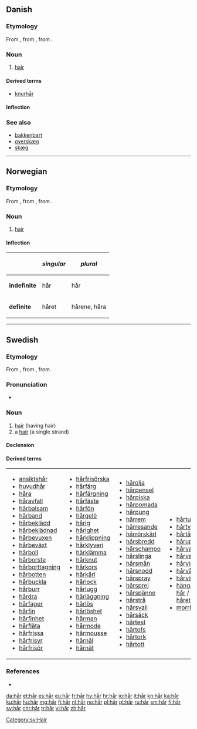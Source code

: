 {{also|har|hār|här|hár|hær}}
==Danish==

===Etymology===
From {{etyl|non|da}} {{term|hár|lang=non}}, from {{etyl|gem-pro|da}} {{term/t|gem-pro|*hērą}}, from {{etyl|ine-pro|da}} {{term/t|ine-pro|*keres-||rough hair, bristle}}.

===Noun===
{{wikipedia|lang=da}}
{{da-noun|et}}

# [[hair]]

====Derived terms====
* [[knurhår]] {{g|n}}

====Inflection====
{{da-noun-infl|et}}

===See also===
* [[bakkenbart]] {{g|c}}
* [[overskæg]] {{g|n}}
* [[skæg]] {{g|n}}

----

==Norwegian==

===Etymology===
From {{etyl|non|no}} {{term|hár|lang=non}}, from {{etyl|gem-pro|no}} {{term/t|gem-pro|*hērą}}, from {{etyl|ine-pro|no}} {{term/t|ine-pro|*keres-||rough hair, bristle}}.

===Noun===
{{wikipedia|lang=no}}
{{head|no|noun}}

# [[hair]]

====Inflection====
{|class="wikitable"
!
!''singular''
!''plural''
|-
|'''indefinite'''
|hår
|hår
|-
|'''definite'''
|håret
|hårene, håra
|}

----

==Swedish==

===Etymology===
From {{etyl|non|sv}} {{term|hár|lang=non}}, from {{etyl|gem-pro|sv}} {{term/t|gem-pro|*hērą}}, from {{etyl|ine-pro|sv}} {{term/t|ine-pro|*keres-||rough hair, bristle}}.

===Pronunciation===
* {{audio|Sv-hår.ogg|audio}}

===Noun===
{{wikipedia|lang=sv}}
{{sv-noun|n}}

# [[hair]] (having hair)
# a [[hair]] (a single strand)

====Declension====
{{sv-noun-n-zero}}

====Derived terms====
{|
|- valign=top
|
* [[ansiktshår]]
* [[huvudhår]]
* [[håra]]
* [[håravfall]]
* [[hårbalsam]]
* [[hårband]]
* [[hårbeklädd]]
* [[hårbeklädnad]]
* [[hårbevuxen]]
* [[hårbeväxt]]
* [[hårboll]]
* [[hårborste]]
* [[hårborttagning]]
* [[hårbotten]]
* [[hårbuckla]]
* [[hårburr]]
* [[hårdra]]
* [[hårfager]]
* [[hårfin]]
* [[hårfinhet]]
* [[hårfläta]]
* [[hårfrissa]]
* [[hårfrisyr]]
* [[hårfrisör]]
|
* [[hårfrisörska]]
* [[hårfärg]]
* [[hårfärgning]]
* [[hårfäste]]
* [[hårfön]]
* [[hårgelé]]
* [[hårig]]
* [[hårighet]]
* [[hårklippning]]
* [[hårklyveri]]
* [[hårklämma]]
* [[hårknut]]
* [[hårkors]]
* [[hårkärl]]
* [[hårlock]]
* [[hårlugg]]
* [[hårläggning]]
* [[hårlös]]
* [[hårlöshet]]
* [[hårman]]
* [[hårmode]]
* [[hårmousse]]
* [[hårnål]]
* [[hårnät]]
|
* [[hårolja]]
* [[hårpensel]]
* [[hårpiska]]
* [[hårpomada]]
* [[hårpung]]
* [[hårrem]]
* [[hårresande]]
* [[hårrörskärl]]
* [[hårsbredd]]
* [[hårschampo]]
* [[hårslinga]]
* [[hårsmån]]
* [[hårsnodd]]
* [[hårspray]]
* [[hårsprej]]
* [[hårspänne]]
* [[hårstrå]]
* [[hårsvall]]
* [[hårsäck]]
* [[hårtest]]
* [[hårtofs]]
* [[hårtork]]
* [[hårtott]]
|
* [[hårtuss]]
* [[hårtvättning]]
* [[hårtång]]
* [[håruppsättning]]
* [[hårvalk]]
* [[hårvatten]]
* [[hårvirvel]]
* [[hårvård]]
* [[hårväxt]]
* [[hänga på ett hår]] / [[hänga på håret]]
* [[morrhår]]
|}

===References===
* {{R:SAOL|hår|h%e5r}}

[[Category:sv:Hair]]

[[da:hår]]
[[et:hår]]
[[es:hår]]
[[eu:hår]]
[[fr:hår]]
[[hy:hår]]
[[hr:hår]]
[[io:hår]]
[[it:hår]]
[[kn:hår]]
[[ka:hår]]
[[ku:hår]]
[[hu:hår]]
[[mg:hår]]
[[fj:hår]]
[[nl:hår]]
[[no:hår]]
[[pl:hår]]
[[pt:hår]]
[[ru:hår]]
[[sm:hår]]
[[fi:hår]]
[[sv:hår]]
[[chr:hår]]
[[tr:hår]]
[[vi:hår]]
[[zh:hår]]